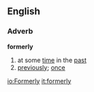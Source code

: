 ==English==
===Adverb===
'''formerly'''
#at some [[time]] in the [[past]]
#[[previously]]; [[once]]

[[io:Formerly]]
[[it:formerly]]
